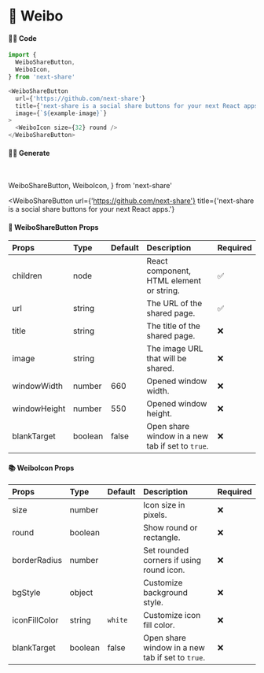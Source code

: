 # 🎀 Weibo

#### 👨‍💻 Code

```js copy
import {
  WeiboShareButton,
  WeiboIcon,
} from 'next-share'

<WeiboShareButton
  url={'https://github.com/next-share'}
  title={'next-share is a social share buttons for your next React apps.'}
  image={`${example-image}`}
>
  <WeiboIcon size={32} round />
</WeiboShareButton>
```

#### 👨‍💻 Generate

<br />

  WeiboShareButton,
  WeiboIcon,
} from 'next-share'

<WeiboShareButton
  url={'https://github.com/next-share'}
  title={'next-share is a social share buttons for your next React apps.'}
>
  <WeiboIcon size={32} round />
</WeiboShareButton>

#### 📖 WeiboShareButton Props

| Props | Type | Default | Description | Required |
| :--- | :--- | :--- | :--- | :--- |
| children | node |  | React component, HTML element or string. | ✅ |
| url | string |  | The URL of the shared page. | ✅ |
| title | string |  | The title of the shared page. | ❌ |
| image | string |  | The image URL that will be shared. | ❌ |
| windowWidth | number | 660 | Opened window width. | ❌ |
| windowHeight | number | 550 | Opened window height. | ❌ |
| blankTarget | boolean | false | Open share window in a new tab if set to `true`. | ❌ |

#### 📚 WeiboIcon Props

| Props | Type | Default | Description | Required |
| :--- | :--- | :--- | :--- | :--- |
| size | number |  | Icon size in pixels. | ❌ |
| round | boolean |  | Show round or rectangle. | ❌ |
| borderRadius | number |  | Set rounded corners if using round icon. | ❌ |
| bgStyle | object |  | Customize background style. | ❌ |
| iconFillColor | string | <code>white</code> | Customize icon fill color. | ❌ |
| blankTarget | boolean | false | Open share window in a new tab if set to `true`. | ❌ |
